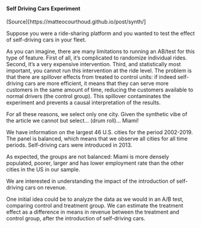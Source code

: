 
#### Self Driving Cars Experiment

(Source)[https://matteocourthoud.github.io/post/synth/]


Suppose you were a ride-sharing platform and you wanted to test the effect of self-driving cars in your fleet.

As you can imagine, there are many limitations to running an AB/test for this type of feature. First of all, it’s complicated to randomize individual rides. Second, it’s a very expensive intervention. Third, and statistically most important, you cannot run this intervention at the ride level. The problem is that there are spillover effects from treated to control units: if indeed self-driving cars are more efficient, it means that they can serve more customers in the same amount of time, reducing the customers available to normal drivers (the control group). This spillover contaminates the experiment and prevents a causal interpretation of the results.

For all these reasons, we select only one city. Given the synthetic vibe of the article we cannot but select… (drum roll)… Miami!

We have information on the largest 46 U.S. cities for the period 2002-2019. The panel is balanced, which means that we observe all cities for all time periods. Self-driving cars were introduced in 2013.

As expected, the groups are not balanced: Miami is more densely populated, poorer, larger and has lower employment rate than the other cities in the US in our sample.

We are interested in understanding the impact of the introduction of self-driving cars on revenue.

One initial idea could be to analyze the data as we would in an A/B test, comparing control and treatment group. We can estimate the treatment effect as a difference in means in revenue between the treatment and control group, after the introduction of self-driving cars.